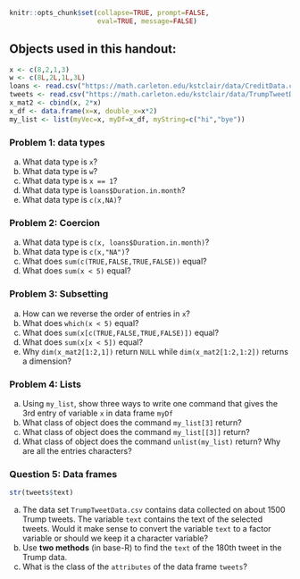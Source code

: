 ```r
knitr::opts_chunk$set(collapse=TRUE, prompt=FALSE, 
                      eval=TRUE, message=FALSE)
```

## Objects used in this handout:
```r
x <- c(8,2,1,3)
w <- c(8L,2L,1L,3L)
loans <- read.csv("https://math.carleton.edu/kstclair/data/CreditData.csv")
tweets <- read.csv("https://math.carleton.edu/kstclair/data/TrumpTweetData.csv")
x_mat2 <- cbind(x, 2*x)
x_df <- data.frame(x=x, double_x=x*2)
my_list <- list(myVec=x, myDf=x_df, myString=c("hi","bye"))
```

### Problem 1: data types

(a) What data type is `x`?
(b) What data type is `w`? 
(c) What data type is `x == 1`? 
(d) What data type is `loans$Duration.in.month`? 
(e) What data type is `c(x,NA)`?

### Problem 2: Coercion

(a) What data type is `c(x, loans$Duration.in.month)`?
(b) What data type is `c(x,"NA")`?
(c) What does `sum(c(TRUE,FALSE,TRUE,FALSE))` equal?
(d) What does `sum(x < 5)` equal?



### Problem 3: Subsetting 

(a) How can we reverse the order of entries in `x`?
(b) What does `which(x < 5)` equal?
(c) What does `sum(x[c(TRUE,FALSE,TRUE,FALSE)])` equal?
(d) What does `sum(x[x < 5])` equal?
(e) Why `dim(x_mat2[1:2,1])` return `NULL` while `dim(x_mat2[1:2,1:2])` returns a dimension?



### Problem 4: Lists

(a) Using `my_list`, show three ways to write one command that gives the 3rd entry of variable `x` in data frame `myDf`
(b) What class of object does the command `my_list[3]` return?
(c) What class of object does the command `my_list[[3]]` return?
(d) What class of object does the command `unlist(my_list)` return? Why are all the entries characters?


### Question 5: Data frames 
```r
str(tweets$text)
```

(a) The data set `TrumpTweetData.csv` contains data collected on about 1500 Trump tweets. The variable `text` contains the text of the selected tweets. Would it make sense to convert the variable `text` to a factor variable or should we keep it a character variable? 
(b) Use **two methods** (in base-R) to find the `text` of the 180th tweet in the Trump data.
(c) What is the class of the `attributes` of the data frame `tweets`?


